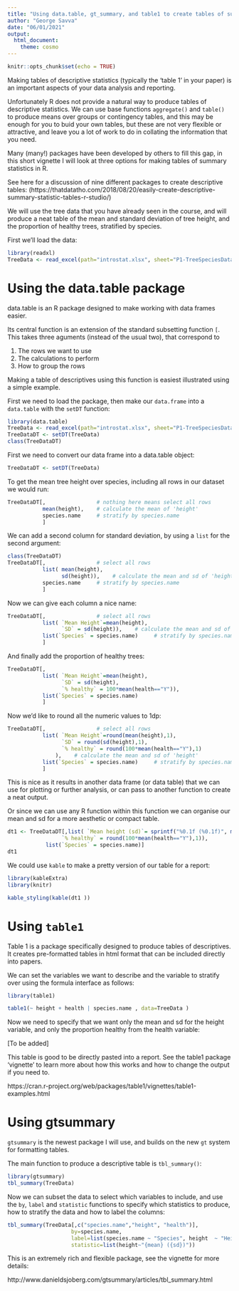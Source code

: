 ```yaml
---
title: "Using data.table, gt_summary, and table1 to create tables of summary statistics"
author: "George Savva"
date: "06/01/2021"
output: 
  html_document:
    theme: cosmo
---
```


```r
knitr::opts_chunk$set(echo = TRUE)
```

Making tables of descriptive statistics (typically the 'table 1' in your paper) is an important aspects of your data analysis and reporting.  

Unfortunately R does not provide a natural way to produce tables of descriptive statistics.  We can use base functions `aggregate()` and `table()` to produce means over groups or contingency tables, and this may be enough for you to buid your own tables, but these are not very flexible or attractive, and leave you a lot of work to do in collating the information that you need.

Many (many!) packages have been developed by others to fill this gap, in this short vignette I will look at three options for making tables of summary statistics in R.

See here for a discussion of nine different packages to create descriptive tables: (https://thatdatatho.com/2018/08/20/easily-create-descriptive-summary-statistic-tables-r-studio/)

We will use the tree data that you have already seen in the course, and will produce a neat table of the mean and standard deviation of tree height, and the proportion of healthy trees, stratified by species.

First we'll load the data:

```r
library(readxl)
TreeData <- read_excel(path="introstat.xlsx", sheet="P1-TreeSpeciesData", .name_repair = "universal")
```


# Using the data.table package

data.table is an R package designed to make working with data frames easier.

Its central function is an extension of the standard subsetting function `[`.  This takes three aguments (instead of the usual two), that correspond to 

1. The rows we want to use
2. The calculations to perform
3. How to group the rows

Making a table of descriptives using this function is easiest illustrated using a simple example.   

First we need to load the package, then make our `data.frame` into a `data.table` with the `setDT` function:

```r
library(data.table)
TreeData <- read_excel(path="introstat.xlsx", sheet="P1-TreeSpeciesData", .name_repair = "universal")
TreeDataDT <- setDT(TreeData)
class(TreeDataDT)
```


First we need to convert our data frame into a data.table object:

```r
TreeDataDT <- setDT(TreeData)
```


To get the mean tree height over species, including all rows in our dataset we would run:

```r
TreeDataDT[,                # nothing here means select all rows
           mean(height),    # calculate the mean of 'height'
           species.name     # stratify by species.name
           ]
```

We can add a second column for standard deviation, by using a `list` for the second argument:

```r
class(TreeDataDT)
TreeDataDT[,                # select all rows
           list( mean(height), 
                 sd(height)),    # calculate the mean and sd of 'height'
           species.name     # stratify by species.name
           ]
```

Now we can give each column a nice name:

```r
TreeDataDT[,                # select all rows
           list( `Mean Height`=mean(height), 
                 `SD` = sd(height)),    # calculate the mean and sd of 'height'
           list(`Species` = species.name)     # stratify by species.name
           ]
```

And finally add the proportion of healthy trees:

```r
TreeDataDT[,
           list( `Mean Height`=mean(height), 
                 `SD` = sd(height),
                 `% healthy` = 100*mean(health=="Y")),
           list(`Species` = species.name)
           ]
```

Now we'd like to round all the numeric values to 1dp:

```r
TreeDataDT[,                # select all rows
           list( `Mean Height`=round(mean(height),1), 
                 `SD` = round(sd(height),1),
                 `% healthy` = round(100*mean(health=="Y"),1)
               ),    # calculate the mean and sd of 'height'
           list(`Species` = species.name)     # stratify by species.name
           ]
```


This is nice as it results in another data frame (or data table) that we can use for plotting or further analysis, or can pass to another function to create a neat output.

Or since we can use any R function within this function we can organise our mean and sd for a more aesthetic or compact table.

```r
dt1 <- TreeDataDT[,list( `Mean height (sd)`= sprintf("%0.1f (%0.1f)", mean(height),sd(height)), 
                 `% healthy` = round(100*mean(health=="Y"),1)),   
            list(`Species` = species.name)]
dt1
```

We could use `kable` to make a pretty version of our table for a report:

```r
library(kableExtra)
library(knitr)

kable_styling(kable(dt1 ))
```




# Using `table1`

Table 1 is a package specifically designed to produce tables of descriptives.  It creates pre-formatted tables in html format that can be included directly into papers.

We can set the variables we want to describe and the variable to stratify over using the formula interface as follows:

```r
library(table1)

table1(~ height + health | species.name , data=TreeData )

```

Now we need to specify that we want only the mean and sd for the height variable, and only the proportion healthy from the health variable:

[To be added]

This table is good to be directly pasted into a report.  See the table1 package ‘vignette’ to learn more about how this works and how to change the output if you need to.

https://cran.r-project.org/web/packages/table1/vignettes/table1-examples.html


# Using gtsummary

`gtsummary` is the newest package I will use, and builds on the new `gt` system for formatting tables.

The main function to produce a descriptive table is `tbl_summary()`:

```r
library(gtsummary)
tbl_summary(TreeData)
```


Now we can subset the data to select which variables to include, and use the `by`, `label` and `statistic` functions to specify which statistics to produce, how to stratify the data and how to label the columns:

```r
tbl_summary(TreeData[,c("species.name","height", "health")], 
                    by=species.name,
                    label=list(species.name ~ "Species", height  ~ "Height (m)", health ~ "Health"),
                    statistic=list(height~"{mean} ({sd})"))
```

This is an extremely rich and flexible package, see the vignette for more details:

http://www.danieldsjoberg.com/gtsummary/articles/tbl_summary.html


